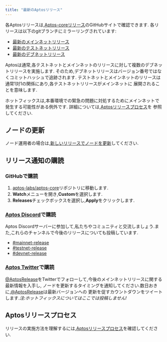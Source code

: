 ```yaml
---
title: "最新のAptosリリース"
---
```






各Aptosリリースは,[Aptos-coreリリース](https://github.com/aptos-labs/aptos-core/releases)のGitHubサイトで確認できます.
各リリースは以下のgitブランチにミラーリングされています:

- [最新のメインネットリリース](https://github.com/aptos-labs/aptos-core/tree/mainnet)
- [最新のテストネットリリース](https://github.com/aptos-labs/aptos-core/tree/testnet)
- [最新のデブネットリリース](https://github.com/aptos-labs/aptos-core/tree/devnet)

Aptosは通常,各テストネットとメインネットのリリースに対して複数のデブネットリリースを実施します.
そのため,デブネットリリースはバージョン番号ではなくコミットハッシュで追跡されます.
テストネットとメインネットのリリースは通常1対1の関係にあり,各テストネットリリースがメインネットに
展開されることを意味します.

ホットフィックスは,本番環境での緊急の問題に対処するためにメインネットで発生する可能性がある例外です.
詳細については,[Aptosリリースプロセス](https://github.com/aptos-labs/aptos-core/blob/main/RELEASE.md)を
参照してください.

## ノードの更新

ノード運用者の場合は,[新しいリリースでノードを更新](/ja/network/nodes/full-node/modify/update-fullnode-with-new-releases)してください.

## リリース通知の購読

### GitHubで購読

1. [aptos-labs/aptos-core](https://github.com/aptos-labs/aptos-core)リポジトリに移動します.
2. **Watch**メニューを開き,**Custom**を選択します.
3. **Releases**チェックボックスを選択し,**Apply**をクリックします.

### [Aptos Discord](https://discord.gg/aptosnetwork)で購読

Aptos Discordサーバーに参加して,私たちやコミュニティと交流しましょう.また,これらのチャンネルで今後のリリースについても投稿しています.

- [#mainnet-release](https://discord.com/channels/945856774056083548/1042502400507916349)
- [#testnet-release](https://discord.com/channels/945856774056083548/1025614160555413545)
- [#devnet-release](https://discord.com/channels/945856774056083548/956692649430093904)

### [Aptos Twitter](https://twitter.com/AptosRelease)で購読

[@AptosRelease](https://twitter.com/AptosRelease)をTwitterでフォローして,今後のメインネットリリースに関する最新情報を入手し,
ノードを更新するタイミングを通知してください.数日おきに,[@AptosRelease](https://twitter.com/AptosRelease)は最新バージョンへの
更新を促すカウントダウンをツイートします._注:ホットフィックスについてはここでは投稿しません!_

## Aptosリリースプロセス

リリースの実施方法を理解するには,[Aptosリリースプロセス](https://github.com/aptos-labs/aptos-core/blob/main/RELEASE.md)を確認してください.
